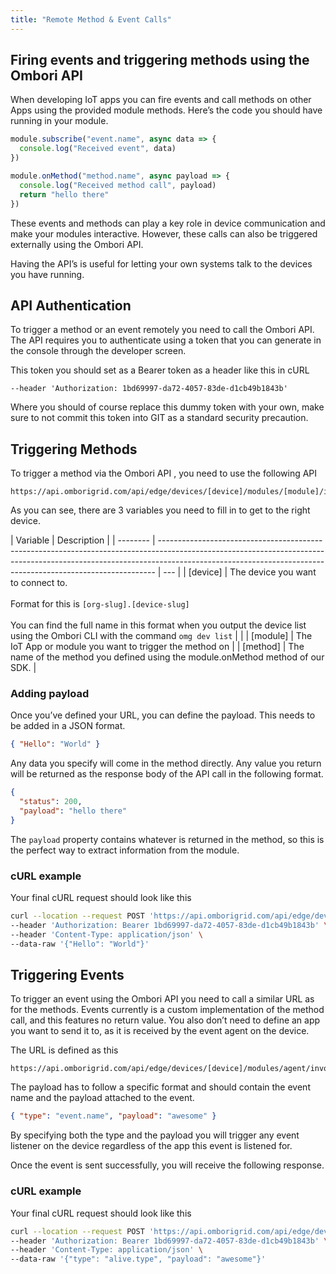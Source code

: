 ```yaml
---
title: "Remote Method & Event Calls"
---
```


## Firing events and triggering methods using the Ombori API

When developing IoT apps you can fire events and call methods on other Apps using the provided module methods. Here’s the code you should have running in your module.

```javascript
module.subscribe("event.name", async data => {
  console.log("Received event", data)
})

module.onMethod("method.name", async payload => {
  console.log("Received method call", payload)
  return "hello there"
})
```

These events and methods can play a key role in device communication and make your modules interactive. However, these calls can also be triggered externally using the Ombori API.

Having the API’s is useful for letting your own systems talk to the devices you have running.

## API Authentication

To trigger a method or an event remotely you need to call the Ombori API. The API requires you to authenticate using a token that you can generate in the console through the developer screen.

This token you should set as a Bearer token as a header like this in cURL

```
--header 'Authorization: 1bd69997-da72-4057-83de-d1cb49b1843b'
```

Where you should of course replace this dummy token with your own, make sure to not commit this token into GIT as a standard security precaution.

## Triggering Methods

To trigger a method via the Ombori API , you need to use the following API

```
https://api.omborigrid.com/api/edge/devices/[device]/modules/[module]/invoke/[method]
```

As you can see, there are 3 variables you need to fill in to get to the right device.

| Variable | Description                                                                                                                                                                                                                               |
| -------- | ----------------------------------------------------------------------------------------------------------------------------------------------------------------------------------------------------------------------------------------- | --- |
| [device] | The device you want to connect to. <br /><br /> Format for this is `[org-slug].[device-slug]` <br /><br /> You can find the full name in this format when you output the device list using the Ombori CLI with the command `omg dev list` |     |
| [module] | The IoT App or module you want to trigger the method on                                                                                                                                                                                   |
| [method] | The name of the method you defined using the module.onMethod method of our SDK.                                                                                                                                                           |

### Adding payload

Once you’ve defined your URL, you can define the payload. This needs to be added in a JSON format.

```json
{ "Hello": "World" }
```

Any data you specify will come in the method directly. Any value you return will be returned as the response body of the API call in the following format.

```json
{
  "status": 200,
  "payload": "hello there"
}
```

The `payload` property contains whatever is returned in the method, so this is the perfect way to extract information from the module.

### cURL example

Your final cURL request should look like this

```bash
curl --location --request POST 'https://api.omborigrid.com/api/edge/devices/[device]/modules/[module]/invoke/[method]' \
--header 'Authorization: Bearer 1bd69997-da72-4057-83de-d1cb49b1843b' \
--header 'Content-Type: application/json' \
--data-raw '{"Hello": "World"}'
```

## Triggering Events

To trigger an event using the Ombori API you need to call a similar URL as for the methods. Events currently is a custom implementation of the method call, and this features no return value. You also don’t need to define an app you want to send it to, as it is received by the event agent on the device.

The URL is defined as this

```
https://api.omborigrid.com/api/edge/devices/[device]/modules/agent/invoke/broadcast
```

The payload has to follow a specific format and should contain the event name and the payload attached to the event.

```json
{ "type": "event.name", "payload": "awesome" }
```

By specifying both the type and the payload you will trigger any event listener on the device regardless of the app this event is listened for.

Once the event is sent successfully, you will receive the following response.

### cURL example

Your final cURL request should look like this

```bash
curl --location --request POST 'https://api.omborigrid.com/api/edge/devices/[device]/modules/agent/invoke/broadcast' \
--header 'Authorization: Bearer 1bd69997-da72-4057-83de-d1cb49b1843b' \
--header 'Content-Type: application/json' \
--data-raw '{"type": "alive.type", "payload": "awesome"}'
```
